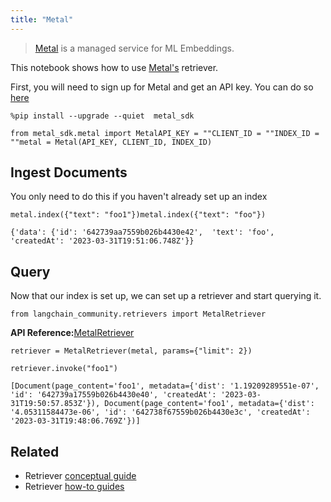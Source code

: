 ```yaml
---
title: "Metal"
---
```


> [Metal](https://github.com/getmetal/metal-python) is a managed service for ML Embeddings.

This notebook shows how to use [Metal's](https://docs.getmetal.io/introduction) retriever.

First, you will need to sign up for Metal and get an API key. You can do so [here](https://docs.getmetal.io/misc-create-app)

```
%pip install --upgrade --quiet  metal_sdk
```

```
from metal_sdk.metal import MetalAPI_KEY = ""CLIENT_ID = ""INDEX_ID = ""metal = Metal(API_KEY, CLIENT_ID, INDEX_ID)
```

## Ingest Documents

You only need to do this if you haven't already set up an index

```
metal.index({"text": "foo1"})metal.index({"text": "foo"})
```

```
{'data': {'id': '642739aa7559b026b4430e42',  'text': 'foo',  'createdAt': '2023-03-31T19:51:06.748Z'}}
```

## Query

Now that our index is set up, we can set up a retriever and start querying it.

```
from langchain_community.retrievers import MetalRetriever
```

**API Reference:**[MetalRetriever](https://python.langchain.com/api_reference/community/retrievers/langchain_community.retrievers.metal.MetalRetriever.html)

```
retriever = MetalRetriever(metal, params={"limit": 2})
```

```
retriever.invoke("foo1")
```

```
[Document(page_content='foo1', metadata={'dist': '1.19209289551e-07', 'id': '642739a17559b026b4430e40', 'createdAt': '2023-03-31T19:50:57.853Z'}), Document(page_content='foo1', metadata={'dist': '4.05311584473e-06', 'id': '642738f67559b026b4430e3c', 'createdAt': '2023-03-31T19:48:06.769Z'})]
```

## Related

* Retriever [conceptual guide](/src/oss/concepts/retrievers)
* Retriever [how-to guides](/src/oss/how_to/#retrievers)
